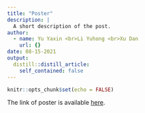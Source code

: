 ```yaml
---
title: "Poster"
description: |
  A short description of the post.
author:
  - name: Yu Yaxin <br>Li Yuhong <br>Xu Dan
    url: {}
date: 08-15-2021
output:
  distill::distill_article:
    self_contained: false
---
```



```r
knitr::opts_chunk$set(echo = FALSE)
```

The link of poster is available [here](./Poster-G1G13.html/).

